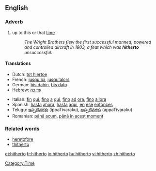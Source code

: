 ==English==
===Adverb===
# up to this or that [[time]] <!--(used frequently in [[legal]] papers).-->
#:''The Wright Brothers flew the first successful manned, powered and controlled aircraft in 1903, a feat which was '''hitherto''' unsuccessful.''

====Translations====
{{top}}
*Dutch: [[tot hiertoe]]
*French: [[jusqu'ici]], [[jusqu'alors]]
*German: [[bis dahin]], [[bis dato]]
*Hebrew: [[עד כה]]
{{mid}}
*Italian: [[fin]] [[qui]], [[fino]] [[a]] [[qui]], [[fino]] [[ad]] [[ora]], [[fino]] [[allora]]
*Spanish: [[hasta]] [[ahora]], [[hasta]] [[aquí]], [[en]] [[ese]] [[entonces]]
*Telugu: [[ఇప్పటివరకు]] (ippaTivaraku), [[అప్పటివరకు]] (appaTivaraku)
*Romanian: [[până acum]], [[până în acest moment]] 
{{bottom}}

===Related words===
*[[heretofore]]
*[[thitherto]]

[[Category:Time]]

[[et:hitherto]]
[[fr:hitherto]]
[[io:hitherto]]
[[hu:hitherto]]
[[vi:hitherto]]
[[zh:hitherto]]